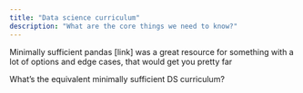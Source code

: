 ```yaml
---
title: "Data science curriculum"
description: "What are the core things we need to know?"
---
```


Minimally sufficient pandas \[link\] was a great resource for something with a lot of options and edge cases, that would get you pretty far

What's the equivalent minimally sufficient DS curriculum?

